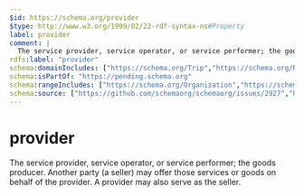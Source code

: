```yaml
---
$id: https://schema.org/provider
$type: http://www.w3.org/1999/02/22-rdf-syntax-ns#Property
label: provider
comment: |
  The service provider, service operator, or service performer; the goods producer. Another party (a seller) may offer those services or goods on behalf of the provider. A provider may also serve as the seller.
rdfs:label: "provider"
schema:domainIncludes: ["https://schema.org/Trip","https://schema.org/Reservation","https://schema.org/EducationalOccupationalProgram","https://schema.org/Invoice","https://schema.org/FinancialIncentive","https://schema.org/Service","https://schema.org/Action","https://schema.org/CreativeWork","https://schema.org/ParcelDelivery"]
schema:isPartOf: "https://pending.schema.org"
schema:rangeIncludes: ["https://schema.org/Organization","https://schema.org/Person"]
schema:source: ["https://github.com/schemaorg/schemaorg/issues/2927","https://github.com/schemaorg/schemaorg/issues/2289"]
---
```


# provider

The service provider, service operator, or service performer; the goods producer. Another party (a seller) may offer those services or goods on behalf of the provider. A provider may also serve as the seller.

